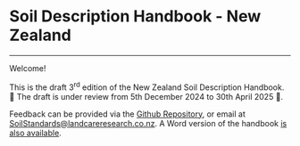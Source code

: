 # Soil Description Handbook - New Zealand {.unnumbered}

------------------------------------------------------------------------

Welcome!

This is the draft 3^rd^ edition of the New Zealand Soil Description Handbook. 🚧 The draft is under review from 5th December 2024 to 30th April 2025 🚧.

Feedback can be provided via the [Github Repository](https://github.com/manaakiwhenua/NZ_soildesc_2024), or email at [SoilStandards\@landcareresearch.co.nz](mailto:SoilStandards@landcareresearch.co.nz). A Word version of the handbook [is also available](https://manaakiwhenua.github.io/NZ_soildesc_2024/MWLR_2024_DRAFT_soil-description-handbook.docx).
